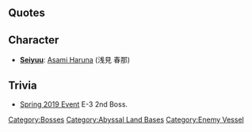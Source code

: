 {{Enemy/Header}}
==Quotes==
{{Abyssquote
|Clip1 = {{Audio|file=Northern Little Sister Intro.ogg}}
<br>
{{Audio|file=Northern Little Sister Broken Form Intro.ogg}}
|開幕前 = ソコニ…オイテケ……。イノチヲ…オイ…テ（イ）ケ……。<br>アハ…ハハハハッ！

<br/>ナゼ…ナゼ……「シタガワナイ」ノ……ナゼ……？<br>
オイテケッテ…イッテルノ…ニィッ！(Final Form)
|EN1 = Leave them...there...  Give me... your lives... AHAHAHAHAHA!

<br/>Why... Why won't you "follow" me...? Why...?  I say you leave them there! (Final Form)
|Clip0 = {{Audio|file=Northern Little Sister Attack.ogg}}
<br>
{{Audio|file=Northern Little Sister Broken Form Attack.ogg}}
|砲撃 = オイテケヨ…
<br/>
ノシテアゲルヨ…！ (Final Form)
|EN0 = Give me them...
<br/>
I will knock you down...! (Final Form)
|Clip2 = {{Audio|file=Northern Little Sister Damaged.ogg}}
<br>
{{Audio|file=Northern Little Sister Broken Form Damaged.ogg}}
|被弾 = アイテテ…　クルノカッ！
<br/>
アネキニオコラレルッ…。(Final Form)
|EN2 = Ouch... It comes here...
<br/>
I will be told off my sis... (Final Form)
|Clip3 = {{Audio|file=Northern Little Sister Sunk.ogg}}
<br>
{{Audio|file=Northern Little Sister Broken Form Sunk.ogg}}
|昼戦終了時 = ウソ…ヤラレチャッテ…アネキニ…オコラレル…。
<br>
ウソ…　アタシ…コレデオシマイダワ…。　エッ…アネキ？　アァ…アカルイナ。ソウカ　
よし、あたしは先に行くよ。ミテナ！なぁ、提督！ (Final Destroyed lines)
|EN3 = No way... I was beaten... So I will be told off my sis...
<br/>
No way... I was doomed... Eh...? Sis...? Ah It is bright... Alright. I see... I'm going to go ahead. Look! Say, Admiral! (Final Destroyed Lines)
}}

==Character==
* '''[[Glossary#List of Vessels by Japanese Voice Actresses|Seiyuu]]''': [http://earlywing.co.jp/pretalent_w/asamiharuna.html Asami Haruna] (浅見 春那)

==Trivia==
*[[Spring 2019 Event]] E-3 2nd Boss.

{{Enemy/Footer}}
[[Category:Bosses]]
[[Category:Abyssal Land Bases]]
[[Category:Enemy Vessel]]